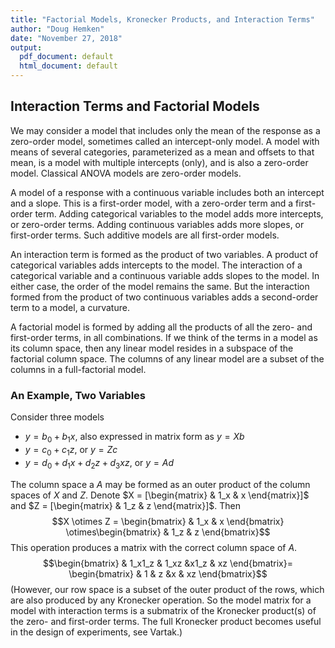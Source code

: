 ```yaml
---
title: "Factorial Models, Kronecker Products, and Interaction Terms"
author: "Doug Hemken"
date: "November 27, 2018"
output:
  pdf_document: default
  html_document: default
---
```


## Interaction Terms and Factorial Models

We may consider a model that includes only the mean of the response as a zero-order model,
sometimes called an intercept-only model.
A model with means of several categories, parameterized as a mean and offsets to that mean,
is a model with multiple intercepts (only), and is also a zero-order model.  Classical
ANOVA models are zero-order models.

A model of a response with a continuous variable includes both an intercept and a slope.
This is a first-order model, with a zero-order term and a first-order term.  Adding
categorical variables to the model adds more intercepts, or zero-order terms.  Adding
continuous variables adds more slopes, or first-order terms.  Such additive models
are all first-order models.

An interaction term is formed as the product of two variables.  A product of categorical
variables adds intercepts to the model.  The interaction of a categorical variable and
a continuous variable adds slopes to the model.  In either case, the order of the model
remains the same.  But the interaction formed from the product of two continuous variables
adds a second-order term to a model, a curvature.

A factorial model is formed by adding all the products of all the zero- and first-order
terms, in all combinations.  If we think of the terms in a model as its column space, then
any linear model resides in a subspace of the factorial column space.  The columns of any 
linear model are a subset of the columns in a full-factorial model.

### An Example, Two Variables

Consider three models

- $y = b_0 + b_1x$, also expressed in matrix form as $y = Xb$
- $y = c_0 + c_1z$, or $y=Zc$
- $y = d_0 + d_1x +d_2z + d_3xz$, or $y=Ad$

The column space a $A$ may be formed as an outer product of the column spaces of
$X$ and $Z$.  Denote $X = [\begin{matrix} & 1_x & x \end{matrix}]$ and
$Z = [\begin{matrix} & 1_z & z \end{matrix}]$.  Then
$$X \otimes Z = \begin{bmatrix} & 1_x & x \end{bmatrix}
  \otimes\begin{bmatrix} & 1_z & z \end{bmatrix}$$
This operation produces a matrix with the correct column space of $A$. 
$$\begin{bmatrix} & 1_x1_z & 1_xz &x1_z & xz \end{bmatrix}=
  \begin{bmatrix} & 1 & z &x & xz \end{bmatrix}$$
(However, our row space is a subset of the outer product of the rows, which are also
produced by any Kronecker operation.  So the model matrix for a model with interaction
terms is a submatrix of the Kronecker product(s) of the zero- and first-order terms.  The
full Kronecker product becomes useful in the design of experiments, see Vartak.)